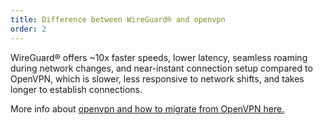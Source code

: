 ```yaml
---
title: Difference between WireGuard® and openvpn
order: 2
---
```

WireGuard® offers ~10x faster speeds, lower latency, seamless roaming during network changes, and near-instant connection setup compared to OpenVPN, which is slower, less responsive to network shifts, and takes longer to establish connections.

More info about <a href="/openvpn" target="_blank">openvpn and how to migrate from OpenVPN here.</a>
